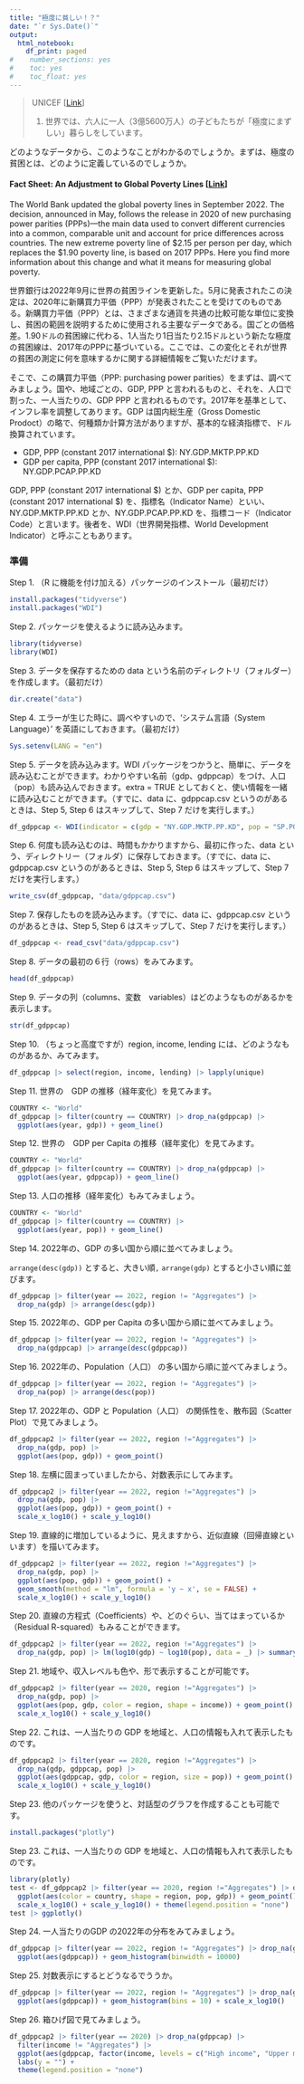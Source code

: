 ```yaml
---
title: "極度に貧しい！？"
date: "`r Sys.Date()`"
output:
  html_notebook:
    df_print: paged
#    number_sections: yes
#    toc: yes
#    toc_float: yes
---
```


> UNICEF [[Link](https://www.unicef.or.jp/kodomo/sdgs/17goals/1-poverty/)]
>
> 1.  世界では、六人に一人（3億5600万人）の子どもたちが「極度にまずしい」暮らしをしています。

どのようなデータから、このようなことがわかるのでしょうか。まずは、極度の貧困とは、どのように定義しているのでしょうか。

#### Fact Sheet: An Adjustment to Global Poverty Lines [[Link](https://www.worldbank.org/en/news/factsheet/2022/05/02/fact-sheet-an-adjustment-to-global-poverty-lines)]

The World Bank updated the global poverty lines in September 2022. The decision, announced in May, follows the release in 2020 of new purchasing power parities (PPPs)---the main data used to convert different currencies into a common, comparable unit and account for price differences across countries. The new extreme poverty line of \$2.15 per person per day, which replaces the \$1.90 poverty line, is based on 2017 PPPs. Here you find more information about this change and what it means for measuring global poverty.

世界銀行は2022年9月に世界の貧困ラインを更新した。5月に発表されたこの決定は、2020年に新購買力平価（PPP）が発表されたことを受けてのものである。新購買力平価（PPP）とは、さまざまな通貨を共通の比較可能な単位に変換し、貧困の範囲を説明するために使用される主要なデータである。国ごとの価格差。1.90ドルの貧困線に代わる、1人当たり1日当たり2.15ドルという新たな極度の貧困線は、2017年のPPPに基づいている。ここでは、この変化とそれが世界の貧困の測定に何を意味するかに関する詳細情報をご覧いただけます。

そこで、この購買力平価（PPP: purchasing power parities）をまずは、調べてみましょう。国や、地域ごとの、GDP, PPP と言われるものと、それを、人口で割った、一人当たりの、GDP PPP と言われるものです。2017年を基準として、インフレ率を調整してあります。GDP は国内総生産（Gross Domestic Prodoct）の略で、何種類か計算方法がありますが、基本的な経済指標で、ドル換算されています。

-   GDP, PPP (constant 2017 international \$): NY.GDP.MKTP.PP.KD
-   GDP per capita, PPP (constant 2017 international \$): NY.GDP.PCAP.PP.KD

GDP, PPP (constant 2017 international \$) とか、GDP per capita, PPP (constant 2017 international \$) を、指標名（Indicator Name）といい、NY.GDP.MKTP.PP.KD とか、NY.GDP.PCAP.PP.KD を、指標コード（Indicator Code）と言います。後者を、WDI（世界開発指標、World Development Indicator）と呼ぶこともあります。

### 準備

Step 1. （R に機能を付け加える）パッケージのインストール（最初だけ）

```r
install.packages("tidyverse")
install.packages("WDI")
```

Step 2. パッケージを使えるように読み込みます。

```r
library(tidyverse)
library(WDI)
```

Step 3. データを保存するための data という名前のディレクトリ（フォルダー）を作成します。（最初だけ）

```r
dir.create("data")
```

Step 4. エラーが生じた時に、調べやすいので、'システム言語（System Language）' を英語にしておきます。（最初だけ）

```r
Sys.setenv(LANG = "en")
```

Step 5. データを読み込みます。WDI パッケージをつかうと、簡単に、データを読み込むことができます。わかりやすい名前（gdp、gdppcap）をつけ、人口（pop）も読み込んでおきます。extra = TRUE としておくと、使い情報を一緒に読み込むことができます。（すでに、data に、gdppcap.csv というのがあるときは、Step 5, Step 6 はスキップして、Step 7 だけを実行します。）

```r
df_gdppcap <- WDI(indicator = c(gdp = "NY.GDP.MKTP.PP.KD", pop = "SP.POP.TOTL", gdppcap = "NY.GDP.PCAP.PP.KD"), extra = TRUE)
```

Step 6. 何度も読み込むのは、時間もかかりますから、最初に作った、data という、ディレクトリー（フォルダ）に保存しておきます。（すでに、data に、gdppcap.csv というのがあるときは、Step 5, Step 6 はスキップして、Step 7 だけを実行します。）

```r
write_csv(df_gdppcap, "data/gdppcap.csv")
```

Step 7. 保存したものを読み込みます。（すでに、data に、gdppcap.csv というのがあるときは、Step 5, Step 6 はスキップして、Step 7 だけを実行します。）

```r
df_gdppcap <- read_csv("data/gdppcap.csv")
```

Step 8. データの最初の６行（rows）をみてみます。

```r
head(df_gdppcap)
```

Step 9. データの列（columns、変数　variables）はどのようなものがあるかを表示します。

```r
str(df_gdppcap)
```

Step 10. （ちょっと高度ですが）region, income, lending には、どのようなものがあるか、みてみます。

```r
df_gdppcap |> select(region, income, lending) |> lapply(unique)
```

Step 11. 世界の　GDP の推移（経年変化）を見てみます。

```r
COUNTRY <- "World"
df_gdppcap |> filter(country == COUNTRY) |> drop_na(gdppcap) |>
  ggplot(aes(year, gdp)) + geom_line()
```

Step 12. 世界の　GDP per Capita の推移（経年変化）を見てみます。

```r
COUNTRY <- "World"
df_gdppcap |> filter(country == COUNTRY) |> drop_na(gdppcap) |>
  ggplot(aes(year, gdppcap)) + geom_line()
```

Step 13. 人口の推移（経年変化）もみてみましょう。

```r
COUNTRY <- "World"
df_gdppcap |> filter(country == COUNTRY) |>
  ggplot(aes(year, pop)) + geom_line()
```

Step 14. 2022年の、GDP の多い国から順に並べてみましょう。

`arrange(desc(gdp))` とすると、大きい順`,` `arrange(gdp)` とすると小さい順に並びます。

```r
df_gdppcap |> filter(year == 2022, region != "Aggregates") |> 
  drop_na(gdp) |> arrange(desc(gdp))
```

Step 15. 2022年の、GDP per Capita の多い国から順に並べてみましょう。

```r
df_gdppcap |> filter(year == 2022, region != "Aggregates") |> 
  drop_na(gdppcap) |> arrange(desc(gdppcap))
```

Step 16. 2022年の、Population（人口） の多い国から順に並べてみましょう。

```r
df_gdppcap |> filter(year == 2022, region != "Aggregates") |> 
  drop_na(pop) |> arrange(desc(pop))
```

Step 17. 2022年の、GDP と Population（人口） の関係性を、散布図（Scatter Plot）で見てみましょう。

```r
df_gdppcap2 |> filter(year == 2022, region !="Aggregates") |> 
  drop_na(gdp, pop) |> 
  ggplot(aes(pop, gdp)) + geom_point()
```

Step 18. 左横に固まっていましたから、対数表示にしてみます。

```r
df_gdppcap2 |> filter(year == 2022, region !="Aggregates") |> 
  drop_na(gdp, pop) |> 
  ggplot(aes(pop, gdp)) + geom_point() + 
  scale_x_log10() + scale_y_log10()
```

Step 19. 直線的に増加しているように、見えますから、近似直線（回帰直線といいます）を描いてみます。

```r
df_gdppcap2 |> filter(year == 2022, region !="Aggregates") |> 
  drop_na(gdp, pop) |> 
  ggplot(aes(pop, gdp)) + geom_point() + 
  geom_smooth(method = "lm", formula = 'y ~ x', se = FALSE) +
  scale_x_log10() + scale_y_log10()
```

Step 20. 直線の方程式（Coefficients）や、どのぐらい、当てはまっているか（Residual R-squared）もみることができます。

```r
df_gdppcap2 |> filter(year == 2022, region !="Aggregates") |> 
  drop_na(gdp, pop) |> lm(log10(gdp) ~ log10(pop), data = _) |> summary()
```

Step 21. 地域や、収入レベルも色や、形で表示することが可能です。

```r
df_gdppcap2 |> filter(year == 2020, region !="Aggregates") |> 
  drop_na(gdp, pop) |> 
  ggplot(aes(pop, gdp, color = region, shape = income)) + geom_point() + 
  scale_x_log10() + scale_y_log10()
```

Step 22. これは、一人当たりの GDP を地域と、人口の情報も入れて表示したものです。

```r
df_gdppcap2 |> filter(year == 2020, region !="Aggregates") |> 
  drop_na(gdp, gdppcap, pop) |> 
  ggplot(aes(gdppcap, gdp, color = region, size = pop)) + geom_point() + 
  scale_x_log10() + scale_y_log10()
```

Step 23. 他のパッケージを使うと、対話型のグラフを作成することも可能です。

```r
install.packages("plotly")
```

Step 23. これは、一人当たりの GDP を地域と、人口の情報も入れて表示したものです。

```r
library(plotly)
test <- df_gdppcap2 |> filter(year == 2020, region !="Aggregates") |> drop_na(gdp, pop) |> 
  ggplot(aes(color = country, shape = region, pop, gdp)) + geom_point() + 
  scale_x_log10() + scale_y_log10() + theme(legend.position = "none")
test |> ggplotly()
```

Step 24. 一人当たりのGDP の2022年の分布をみてみましょう。

```r
df_gdppcap |> filter(year == 2022, region != "Aggregates") |> drop_na(gdppcap) |> 
  ggplot(aes(gdppcap)) + geom_histogram(binwidth = 10000)
```

Step 25. 対数表示にするとどうなるでううか。

```r
df_gdppcap |> filter(year == 2022, region != "Aggregates") |> drop_na(gdppcap) |> 
  ggplot(aes(gdppcap)) + geom_histogram(bins = 10) + scale_x_log10()
```

Step 26. 箱ひげ図で見てみましょう。

```r
df_gdppcap2 |> filter(year == 2020) |> drop_na(gdppcap) |> 
  filter(income != "Aggregates") |> 
  ggplot(aes(gdppcap, factor(income, levels = c("High income", "Upper middle income", "Lower middle income", "Low income")), fill = income)) + geom_boxplot() + scale_x_log10() +
  labs(y = "") +
  theme(legend.position = "none")
```

